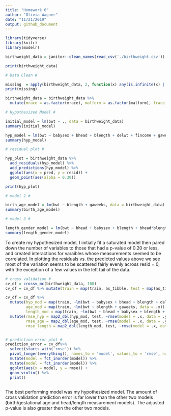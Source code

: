 ```yaml
---
title: "Homework 6"
author: "Olivia Wagner"
date: "11/21/2019"
output: github_document
---
```


```r
library(tidyverse)
library(knitr)
library(modelr)
```

```r
birthweight_data = janitor::clean_names(read_csv('./birthweight.csv'))

print(birthweight_data)

# Data Clean #

missing  = apply(birthweight_data, 2, function(x) any(is.infinite(x) | is.na(x)))
print(missing)

birthweight_data = birthweight_data %>%
  mutate(mrace = as.factor(mrace), malform = as.factor(malform), frace = as.factor(frace), babysex = as.factor(babysex)) 

# Hypothesized Model #

initial_model = lm(bwt ~ ., data = birthweight_data)
summary(initial_model)

hyp_model = lm(bwt ~ babysex + bhead + blength + delwt + fincome + gaweeks + mrace + parity + ppwt + blength*bhead + delwt*ppwt, data = birthweight_data)
summary(hyp_model)

# residual plot #

hyp_plot = birthweight_data %>% 
  add_residuals(hyp_model) %>%
  add_predictions(hyp_model) %>%
  ggplot(aes(x = pred, y = resid)) +
  geom_point(aes(alpha = 0.30))

print(hyp_plot)

# model 2 #

birth_age_model = lm(bwt ~ blength + gaweeks, data = birthweight_data)
summary(birth_age_model)

# model 3 #

length_gender_model = lm(bwt ~ bhead + babysex + blength + bhead*blength + bhead*babysex + babysex*blength + babysex*blength*bhead, data = birthweight_data)
summary(length_gender_model)

```

 To create my hypothesized model, I initially fit a saturated model then pared down the number of variables to those that had a p-value of 0.20 or less, and created interactions for varaibles whose measurements seemed to be correlated. In plotting the residuals vs. the predicted values above we see most of the variation seems to be scattered fairly evenly across resid = 0, with the exception of a few values in the left tail of the data. 
 
 

```r
# cross validation #
cv_df = crossv_mc(birthweight_data, 100)
cv_df = cv_df %>% mutate(train = map(train, as_tibble, test = map(as_tibble)))

cv_df = cv_df %>% 
  mutate(hyp_mod = map(train, ~lm(bwt ~ babysex + bhead + blength + delwt + fincome + gaweeks + mrace + parity + ppwt + blength*bhead + delwt*ppwt, data = .x)), 
         age_mod = map(train, ~lm(bwt ~ blength + gaweeks, data = .x)), 
         length_mod = map(train, ~lm(bwt ~ bhead + babysex + blength + bhead*blength + bhead*babysex + babysex*blength + babysex*blength*bhead, data = .x)))%>%
  mutate(rmse_hyp = map2_dbl(hyp_mod, test, ~rmse(model = .x, data = .y)), 
         rmse_age = map2_dbl(age_mod, test, ~rmse(model = .x, data = .y)), 
         rmse_length = map2_dbl(length_mod, test, ~rmse(model = .x, data = .y)))


# prediction error plot #
prediction_error = cv_df%>%
  select(starts_with('rmse')) %>%
  pivot_longer(everything(), names_to = 'model', values_to = 'rmse', names_prefix = 'rmse_') %>%
  mutate(model = fct_inorder(model)) %>%
  mutate(model = fct_inorder(model)) %>%
  ggplot(aes(x = model, y = rmse)) +
  geom_violin() %>% 
  print()
  

```

The best performing model was my hypothesized model. The amount of cross validation prediction error is far lower than the other two models (birth/gestational age and head/length measurement models). The adjusted p-value is also greater then the other two models.



```r

```

